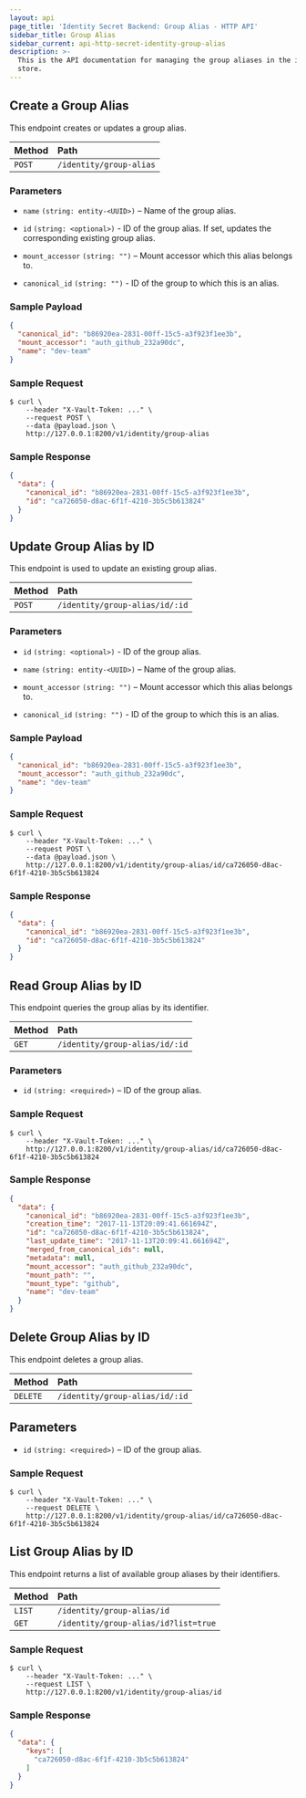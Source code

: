 ```yaml
---
layout: api
page_title: 'Identity Secret Backend: Group Alias - HTTP API'
sidebar_title: Group Alias
sidebar_current: api-http-secret-identity-group-alias
description: >-
  This is the API documentation for managing the group aliases in the identity
  store.
---
```


## Create a Group Alias

This endpoint creates or updates a group alias.

| Method   | Path                     |
| :----------------------- | :----------------------|
| `POST`   | `/identity/group-alias`  |

### Parameters

- `name` `(string: entity-<UUID>)` – Name of the group alias.

- `id` `(string: <optional>)` - ID of the group alias. If set, updates the
  corresponding existing group alias.

- `mount_accessor` `(string: "")` – Mount accessor which this alias belongs
  to.

- `canonical_id` `(string: "")` - ID of the group to which this is an alias.


### Sample Payload

```json
{
  "canonical_id": "b86920ea-2831-00ff-15c5-a3f923f1ee3b",
  "mount_accessor": "auth_github_232a90dc",
  "name": "dev-team"
}
```

### Sample Request

```
$ curl \
    --header "X-Vault-Token: ..." \
    --request POST \
    --data @payload.json \
    http://127.0.0.1:8200/v1/identity/group-alias
```

### Sample Response

```json
{
  "data": {
    "canonical_id": "b86920ea-2831-00ff-15c5-a3f923f1ee3b",
    "id": "ca726050-d8ac-6f1f-4210-3b5c5b613824"
  }
}
```

## Update Group Alias by ID

This endpoint is used to update an existing group alias.

| Method   | Path                              |
| :-------------------------------- | :--------------------- |
| `POST`    | `/identity/group-alias/id/:id`   |

### Parameters

- `id` `(string: <optional>)` - ID of the group alias.

- `name` `(string: entity-<UUID>)` – Name of the group alias.

- `mount_accessor` `(string: "")` – Mount accessor which this alias belongs
  to.

- `canonical_id` `(string: "")` - ID of the group to which this is an alias.

### Sample Payload

```json
{
  "canonical_id": "b86920ea-2831-00ff-15c5-a3f923f1ee3b",
  "mount_accessor": "auth_github_232a90dc",
  "name": "dev-team"
}
```

### Sample Request

```
$ curl \
    --header "X-Vault-Token: ..." \
    --request POST \
    --data @payload.json \
    http://127.0.0.1:8200/v1/identity/group-alias/id/ca726050-d8ac-6f1f-4210-3b5c5b613824
```

### Sample Response

```json
{
  "data": {
    "canonical_id": "b86920ea-2831-00ff-15c5-a3f923f1ee3b",
    "id": "ca726050-d8ac-6f1f-4210-3b5c5b613824"
  }
}
```

## Read Group Alias by ID

This endpoint queries the group alias by its identifier.

| Method   | Path                              |
| :-------------------------------- | :--------------------- |
| `GET`    | `/identity/group-alias/id/:id`    |

### Parameters

- `id` `(string: <required>)` – ID of the group alias.

### Sample Request

```
$ curl \
    --header "X-Vault-Token: ..." \
    http://127.0.0.1:8200/v1/identity/group-alias/id/ca726050-d8ac-6f1f-4210-3b5c5b613824
```

### Sample Response

```json
{
  "data": {
    "canonical_id": "b86920ea-2831-00ff-15c5-a3f923f1ee3b",
    "creation_time": "2017-11-13T20:09:41.661694Z",
    "id": "ca726050-d8ac-6f1f-4210-3b5c5b613824",
    "last_update_time": "2017-11-13T20:09:41.661694Z",
    "merged_from_canonical_ids": null,
    "metadata": null,
    "mount_accessor": "auth_github_232a90dc",
    "mount_path": "",
    "mount_type": "github",
    "name": "dev-team"
  }
}
```

## Delete Group Alias by ID

This endpoint deletes a group alias.

| Method     | Path                             |
| :------------------------------- | :----------------------|
| `DELETE`   | `/identity/group-alias/id/:id`   |

## Parameters

- `id` `(string: <required>)` – ID of the group alias.

### Sample Request

```
$ curl \
    --header "X-Vault-Token: ..." \
    --request DELETE \
    http://127.0.0.1:8200/v1/identity/group-alias/id/ca726050-d8ac-6f1f-4210-3b5c5b613824
```

## List Group Alias by ID

This endpoint returns a list of available group aliases by their identifiers.

| Method   | Path                                      |
| :---------------------------------------- | :--------------------- |
| `LIST`   | `/identity/group-alias/id`                |
| `GET`    | `/identity/group-alias/id?list=true`      |

### Sample Request

```
$ curl \
    --header "X-Vault-Token: ..." \
    --request LIST \
    http://127.0.0.1:8200/v1/identity/group-alias/id
```

### Sample Response

```json
{
  "data": {
    "keys": [
      "ca726050-d8ac-6f1f-4210-3b5c5b613824"
    ]
  }
}
```
